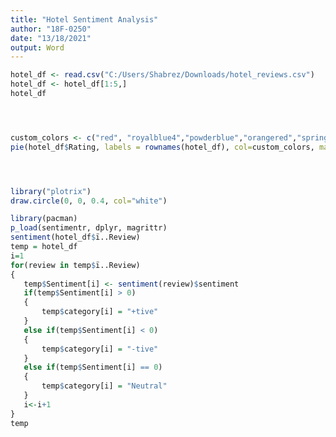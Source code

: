---
title: "Hotel Sentiment Analysis"
author: "18F-0250"
date: "13/18/2021"
output: Word
---

```{r}

hotel_df <- read.csv("C:/Users/Shabrez/Downloads/hotel_reviews.csv")
hotel_df <- hotel_df[1:5,]
hotel_df




custom_colors <- c("red", "royalblue4","powderblue","orangered","springgreen")
pie(hotel_df$Rating, labels = rownames(hotel_df), col=custom_colors, main = "Hotel Reviews Ratings")




library("plotrix")
draw.circle(0, 0, 0.4, col="white")

library(pacman)
p_load(sentimentr, dplyr, magrittr)
sentiment(hotel_df$ï..Review)
temp = hotel_df
i=1
for(review in temp$ï..Review)
{
   temp$Sentiment[i] <- sentiment(review)$sentiment
   if(temp$Sentiment[i] > 0)
   {
       temp$category[i] = "+tive"
   }
   else if(temp$Sentiment[i] < 0)
   {
       temp$category[i] = "-tive"
   }
   else if(temp$Sentiment[i] == 0)
   {
       temp$category[i] = "Neutral"
   }
   i<-i+1
}
temp

```
